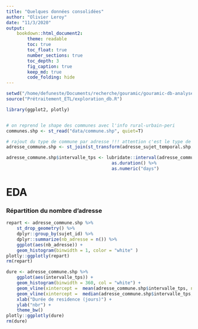 ```yaml
---
title: "Quelques données consolidées"
author: "Olivier Leroy"
date: "11/3/2020"
output: 
    bookdown::html_document2:
        theme: readable
        toc: true
        toc_float: true
        number_sections: true
        toc_depth: 3
        fig_caption: true
        keep_md: true
        code_folding: hide
---
```



```r
setwd("/home/defuneste/Documents/recherche/gouramic/gouramic-db-analyses/")
source("Prétraitement_ETL/exploration_db.R")

library(ggplot2, plotly)


# on reprend le shape des communes avec l'info rural-urbain-peri
communes.shp <- st_read("data/commune.shp", quiet=T)

# rajout du type de commune par adresse !!! attention c'est le type de commune en 2019
adresse_commune.shp <- st_join(st_transform(adresse_sujet_temporal.shp, 2154), st_transform(communes.shp[,c("TYPE_CO", "insee")], 2154))

adresse_commune.shp$intervalle_tps <- lubridate::interval(adresse_commune.shp$date_start, adresse_commune.shp$date_end) %>% 
                                        as.duration() %>%  
                                        as.numeric("days")
```


# EDA

### Répartition du nombre d'adresse

```r
repart <- adresse_commune.shp %>% 
    st_drop_geometry() %>% 
    dplyr::group_by(sujet_id) %>% 
    dplyr::summarize(nb_adresse = n()) %>% 
    ggplot(aes(nb_adresse)) +
    geom_histogram(binwidth = 1, color = "white" ) 
plotly::ggplotly(repart)
rm(repart)
```



```r
 
dure <- adresse_commune.shp %>% 
    ggplot(aes(intervalle_tps)) +
    geom_histogram(binwidth = 360, col = "white") +
    geom_vline(xintercept =  mean(adresse_commune.shp$intervalle_tps, na.rm = T), col = "red", lwd = 1.25) +
    geom_vline(xintercept =  median(adresse_commune.shp$intervalle_tps, na.rm = T), col = "red", lwd = 1.25, lty = 2) +
    xlab("Durée de residence (jours)") + 
    ylab("nbr") +
    theme_bw()
plotly::ggplotly(dure)
rm(dure)
```



```r

```

